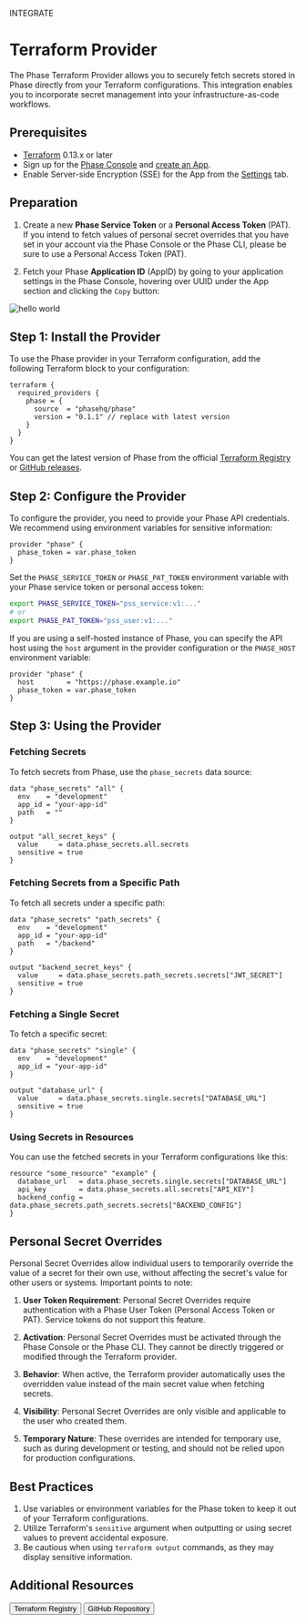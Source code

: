 

<Tag variant="small">INTEGRATE</Tag>

# Terraform Provider

The Phase Terraform Provider allows you to securely fetch secrets stored in Phase directly from your Terraform configurations. This integration enables you to incorporate secret management into your infrastructure-as-code workflows.

## Prerequisites

- [Terraform](https://www.terraform.io/downloads.html) 0.13.x or later
- Sign up for the [Phase Console](/quickstart) and [create an App](/console/apps#create-an-app).
- Enable Server-side Encryption (SSE) for the App from the [Settings](/console/apps#settings) tab.

## Preparation

1. Create a new **Phase Service Token** or a **Personal Access Token** (PAT). If you intend to fetch values of personal secret overrides that you have set in your account via the Phase Console or the Phase CLI, please be sure to use a Personal Access Token (PAT).

2. Fetch your Phase **Application ID** (AppID) by going to your application settings in the Phase Console, hovering over UUID under the App section and clicking the `Copy` button:

![hello world](/assets/images/console/settings/application-id.png)

## Step 1: Install the Provider

To use the Phase provider in your Terraform configuration, add the following Terraform block to your configuration:

```hcl
terraform {
  required_providers {
    phase = {
      source  = "phasehq/phase"
      version = "0.1.1" // replace with latest version
    }
  }
}
```

You can get the latest version of Phase from the official [Terraform Registry](https://registry.terraform.io/providers/phasehq/phase) or [GitHub releases](https://github.com/phasehq/terraform-provider-phase/releases).

## Step 2: Configure the Provider

To configure the provider, you need to provide your Phase API credentials. We recommend using environment variables for sensitive information:

```hcl
provider "phase" {
  phase_token = var.phase_token
}
```

Set the `PHASE_SERVICE_TOKEN` or `PHASE_PAT_TOKEN` environment variable with your Phase service token or personal access token:

```sh
export PHASE_SERVICE_TOKEN="pss_service:v1:..."
# or
export PHASE_PAT_TOKEN="pss_user:v1:..."
```

If you are using a self-hosted instance of Phase, you can specify the API host using the `host` argument in the provider configuration or the `PHASE_HOST` environment variable:

```hcl
provider "phase" {
  host        = "https://phase.example.io"
  phase_token = var.phase_token
}
```

## Step 3: Using the Provider

### Fetching Secrets

To fetch secrets from Phase, use the `phase_secrets` data source:

```hcl
data "phase_secrets" "all" {
  env    = "development"
  app_id = "your-app-id"
  path   = ""
}

output "all_secret_keys" {
  value     = data.phase_secrets.all.secrets
  sensitive = true
}
```

### Fetching Secrets from a Specific Path

To fetch all secrets under a specific path:

```hcl
data "phase_secrets" "path_secrets" {
  env    = "development"
  app_id = "your-app-id"
  path   = "/backend"
}

output "backend_secret_keys" {
  value     = data.phase_secrets.path_secrets.secrets["JWT_SECRET"]
  sensitive = true
}
```

### Fetching a Single Secret

To fetch a specific secret:

```hcl
data "phase_secrets" "single" {
  env    = "development"
  app_id = "your-app-id"
}

output "database_url" {
  value     = data.phase_secrets.single.secrets["DATABASE_URL"]
  sensitive = true
}
```

### Using Secrets in Resources

You can use the fetched secrets in your Terraform configurations like this:

```hcl
resource "some_resource" "example" {
  database_url   = data.phase_secrets.single.secrets["DATABASE_URL"]
  api_key        = data.phase_secrets.all.secrets["API_KEY"]
  backend_config = data.phase_secrets.path_secrets.secrets["BACKEND_CONFIG"]
}
```

## Personal Secret Overrides

Personal Secret Overrides allow individual users to temporarily override the value of a secret for their own use, without affecting the secret's value for other users or systems. Important points to note:

1. **User Token Requirement**: Personal Secret Overrides require authentication with a Phase User Token (Personal Access Token or PAT). Service tokens do not support this feature.

2. **Activation**: Personal Secret Overrides must be activated through the Phase Console or the Phase CLI. They cannot be directly triggered or modified through the Terraform provider.

3. **Behavior**: When active, the Terraform provider automatically uses the overridden value instead of the main secret value when fetching secrets.

4. **Visibility**: Personal Secret Overrides are only visible and applicable to the user who created them.

5. **Temporary Nature**: These overrides are intended for temporary use, such as during development or testing, and should not be relied upon for production configurations.

## Best Practices

1. Use variables or environment variables for the Phase token to keep it out of your Terraform configurations.
2. Utilize Terraform's `sensitive` argument when outputting or using secret values to prevent accidental exposure.
3. Be cautious when using `terraform output` commands, as they may display sensitive information.

## Additional Resources

<div className="not-prose mb-16 mt-6 flex gap-3">
  <Button
    href="https://registry.terraform.io/providers/phasehq/phase/latest"
    variant="text"
    arrow="right"
  >
    Terraform Registry
  </Button>
  <Button
    href="https://github.com/phasehq/terraform-provider-phase"
    variant="text"
    arrow="right"
  >
    GitHub Repository
  </Button>
</div>